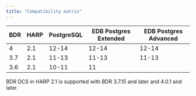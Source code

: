 ```yaml
---
title: "Compatibility matrix"
---
```


| BDR     | HARP | PostgreSQL | EDB Postgres Extended | EDB Postgres Advanced |
| ------- | ---- | ---------- | --------------------- | --------------------- |
| 4       | 2.1  | 12-14      | 12-14                 | 12-14                 |
| 3.7     | 2.1  | 11-13      | 11-13                 | 11-13                 |
| 3.6     | 2.1  | 10-11      | 11                    |                       |

BDR DCS in HARP 2.1 is supported with BDR 3.7.15 and later and 4.0.1 and later.